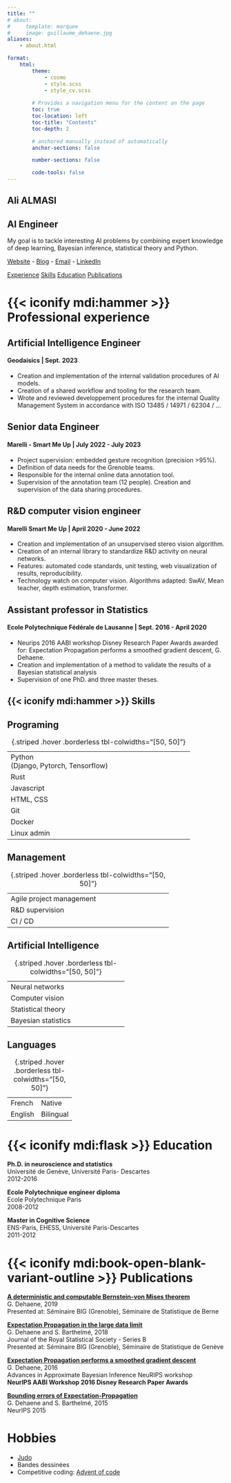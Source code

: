 ```yaml
---
title: ""
# about:
#     template: marquee
#     image: guillaume_dehaene.jpg
aliases: 
    - about.html

format:
    html:
        theme:
            - cosmo
            - style.scss
            - style_cv.scss
        
        # Provides a navigation menu for the content on the page
        toc: true
        toc-location: left
        toc-title: "Contents"
        toc-depth: 2

        # anchored manually instead of automatically
        anchor-sections: false

        number-sections: false

        code-tools: false
---
```


<!-- Banner -->
:::::: {.banner .column-page-right}

# Ali ALMASI {#sec-header .anchored}

## AI Engineer

[My goal is to tackle interesting AI problems by combining expert knowledge of deep learning, Bayesian inference, statistical theory and Python.]{.banner-elevator-pitch}

[Website](https://www.guillaumedehaene.com) - [Blog](blog.qmd) - [Email](mailto:guillaume.dehaene+cv@gmail.com) - [LinkedIn](https://www.linkedin.com/in/guillaume-dehaene-442306b3/)

::::::

<!-- Mobile TOC -->
::::: {.mobile-contents .hidden}

[Experience](#sec-professional-experience) [Skills](#sec-skills) [Education](#sec-education) [Publications](#sec-publications)

:::::

# {{< iconify mdi:hammer >}} Professional experience{#sec-professional-experience .anchored}

## Artificial Intelligence Engineer

#### Geodaisics | Sept. 2023

- Creation and implementation of the internal validation procedures of AI models.
- Creation of a shared workflow and tooling for the research team.
- Wrote and reviewed developpement procedures for the internal Quality Management System in accordance with ISO 13485 / 14971 / 62304 / ...

## Senior data Engineer

#### Marelli - Smart Me Up | July 2022 - July 2023

- Project supervision: embedded gesture recognition (precision >95%).
- Definition of data needs for the Grenoble teams.
- Responsible for the internal online data annotation tool.
- Supervision of the annotation team (12 people). Creation and supervision of the data sharing procedures.

## R&D computer vision engineer

#### Marelli Smart Me Up | April 2020 - June 2022

- Creation and implementation of an unsupervised stereo vision algorithm.
- Creation of an internal library to standardize R&D activity on neural networks.
- Features: automated code standards, unit testing, web visualization of results,
reproducibility.
- Technology watch on computer vision. Algorithms adapted: SwAV, Mean teacher,
depth estimation, transformer.

## Assistant professor in Statistics

#### Ecole Polytechnique Fédérale de Lausanne | Sept. 2016 - April 2020

- Neurips 2016 AABI workshop Disney Research Paper Awards awarded for:
Expectation Propagation performs a smoothed gradient descent, G. Dehaene.
- Creation and implementation of a method to validate the results of a Bayesian
statistical analysis
- Supervision of one PhD. and three master theses.

<!-- Skills in right-margin -->
::::{.column-margin .skills}

# {{< iconify mdi:hammer >}} Skills {#sec-skills .anchored}

## Programing

|||
|--------|------|
| Python <br> (Django, Pytorch, Tensorflow) | [[]{.skill-inner data-level=9}]{.skill-outer} | 
| Rust   | [[]{.skill-inner data-level=6}]{.skill-outer}  |
| Javascript   | [[]{.skill-inner data-level=8}]{.skill-outer}  |
| HTML, CSS   | [[]{.skill-inner data-level=7}]{.skill-outer}  |
| Git   | [[]{.skill-inner data-level=9}]{.skill-outer}  |
| Docker   | [[]{.skill-inner data-level=7}]{.skill-outer}  |
| Linux admin   | [[]{.skill-inner data-level=7}]{.skill-outer}  |
: {.striped .hover .borderless tbl-colwidths="[50, 50]"}

## Management

|||
|--------|------|
| Agile project management | [[]{.skill-inner data-level=8}]{.skill-outer} | 
| R&D supervision   | [[]{.skill-inner data-level=7}]{.skill-outer}  |
|CI / CD   | [[]{.skill-inner data-level=6}]{.skill-outer}  |
: {.striped .hover .borderless tbl-colwidths="[50, 50]"}


## Artificial Intelligence

|||
|--------|------|
| Neural networks | [[]{.skill-inner data-level=9}]{.skill-outer} | 
| Computer vision   | [[]{.skill-inner data-level=9}]{.skill-outer}  |
| Statistical theory  | [[]{.skill-inner data-level=10}]{.skill-outer}  |
| Bayesian statistics   | [[]{.skill-inner data-level=10}]{.skill-outer}  |
: {.striped .hover .borderless tbl-colwidths="[50, 50]"}

## Languages

|||
|--------|--------|
| French | Native |
| English | Bilingual |
: {.striped .hover .borderless tbl-colwidths="[50, 50]"}

::::

# {{< iconify mdi:flask >}} Education {.anchored #sec-education}

**Ph.D. in neuroscience and statistics** \
Université de Genève, Université Paris- Descartes \
2012-2016

**Ecole Polytechnique engineer diploma** \
Ecole Polytechnique Paris \
2008-2012

**Master in Cognitive Science** \
ENS-Paris, EHESS, Université Paris-Descartes \
2011-2012

# {{< iconify mdi:book-open-blank-variant-outline >}} Publications {.anchored #sec-publications}

[**A deterministic and computable Bernstein-von Mises theorem**](publications.qmd#a-deterministic-and-computable-bernstein-von-mises-theorem) \
G. Dehaene, 2019 \
Presented at: Séminaire BIG (Grenoble), Séminaire de Statistique de Berne

[**Expectation Propagation in the large data limit**](publications.qmd#expectation-propagation-in-the-large-data-limit) \
G. Dehaene and S. Barthelmé, 2018 \
Journal of the Royal Statistical Society - Series B \
Presented at: Séminaire BIG (Grenoble), Séminaire de Statistique de Genève

[**Expectation Propagation performs a smoothed gradient descent**](publications.qmd#expectation-propagation-performs-a-smoothed-gradient-descent) \
G. Dehaene, 2016 \
Advances in Approximate Bayesian Inference NeuRIPS workshop \
**NeurIPS AABI Workshop 2016 Disney Research Paper Awards**

[**Bounding errors of Expectation-Propagation**](publications.qmd#bounding-errors-of-expectation-propagation) \
G. Dehaene and S. Barthelmé, 2015 \
NeurIPS 2015

# Hobbies {.anchored .unlisted}

- [Judo](https://www.jcgoncelin.com/)
- Bandes dessinées
- Competitive coding: [Advent of code](https://adventofcode.com/)